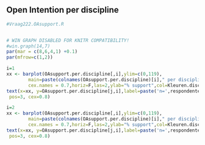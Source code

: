 ## Open Intention per discipline

```r
#Vraag222.OAsupport.R


# WIN GRAPH DISABLED FOR KNITR COMPATIBILITY!
#win.graph(14,7)
par(mar = c(8,6,4,1) +0.1)
par(mfrow=c(1,2))

i=1
xx <- barplot(OAsupport.per.discipline[,i],ylim=c(0,119), 
        main=paste(colnames(OAsupport.per.discipline)[i]," per discipline",sep=""),
        cex.names = 0.7,horiz=F,las=2,ylab="% support",col=Kleuren.disciplines)
text(x=xx, y=OAsupport.per.discipline[j,i],label=paste('n=',respondenten.per.discipline,sep=''), 
 pos=3, cex=0.8)

i=2
xx <- barplot(OAsupport.per.discipline[,i],ylim=c(0,119), 
        main=paste(colnames(OAsupport.per.discipline)[i]," per discipline",sep=""), 
        cex.names = 0.7,horiz=F,las=2,ylab="% support",col=Kleuren.disciplines)
text(x=xx, y=OAsupport.per.discipline[j,i],label=paste('n=',respondenten.per.discipline,sep=''), 
 pos=3, cex=0.8)
```
